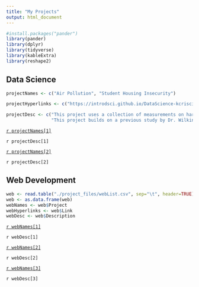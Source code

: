 ```yaml
---
title: "My Projects"
output: html_document
---
```

```r
#install.packages("pander")
library(pander)
library(dplyr)
library(tidyverse)
library(kableExtra)
library(reshape2)
```

<section id="body2">
## Data Science {.main-heading}  

```r
projectNames <- c("Air Pollution", "Student Housing Insecurity")

projectHyperlinks <- c("https://introdsci.github.io/DataScience-kcrisci94/index", "https://kcrisci94.github.io/MATH456Project/")

projectDesc <- c("This project uses a collection of measurements on harmful particles in the atmosphere at several different locations in California. It uses this data to determine which geographic locations have the highest levels of air pollution. It then uses populations in those general regions to determine if population has an affect on the air pollution levels.", 
                 "This project builds on a previous study by Dr. Wilking in 2019 about the housing insecurity and homelessness of students in recent years. It also focuses on how the Camp Fire impacted the students' housing situations. The goal of this study was to try to reproduce the findings of Dr. Wilking, and then take a look at how missing data affects the results of the study.")
```
<section class="project_Table">

<a href="`r projectHyperlinks[1]`"> `r projectNames[1]`</a>
<p class="description">`r projectDesc[1]`</p>

<a href="`r projectHyperlinks[2]`"> `r projectNames[2]`</a>
<p class="description">`r projectDesc[2]`</p>

</section>

## Web Development {.main-heading}

```r
web <- read.table("./project_files/webList.csv", sep="\t", header=TRUE)
web <- as.data.frame(web)
webNames <- web$Project
webHyperlinks <- web$Link
webDesc <- web$Description
```

<section class="project_Table">
<a href="`r webHyperlinks[1]`"> `r webNames[1]`</a>
<p class="description">`r webDesc[1]`</p>


<a href="`r webHyperlinks[2]`"> `r webNames[2]`</a>
<p class="description">`r webDesc[2]`</p>

<a href="`r webHyperlinks[3]`"> `r webNames[3]`</a>
<p class="description">`r webDesc[3]`</p>
</section>
</section>
